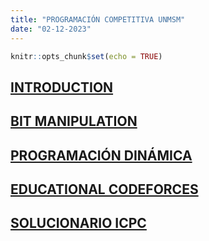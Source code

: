```yaml
---
title: "PROGRAMACIÓN COMPETITIVA UNMSM"
date: "02-12-2023"
---
```


```r
knitr::opts_chunk$set(echo = TRUE)
```


## [INTRODUCTION](./class-01.html)
## [BIT MANIPULATION](./BitManipulation.html)
## [PROGRAMACIÓN DINÁMICA](DP/DP.html)


## [EDUCATIONAL CODEFORCES](EDUCATIONAL_CODEFORCES/EDU_CODEFORCES.html)
## [SOLUCIONARIO ICPC](ICPC/ICPC.html)




